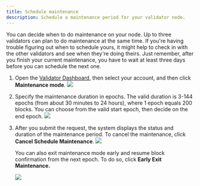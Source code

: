 ```yaml
---
title: Schedule maintenance
description: Schedule a maintenance period for your validator node.
---
```



You can decide when to do maintenance on your node.
Up to three validators can plan to do maintenance at the same time.
If you're having trouble figuring out when to schedule yours, it might help to check in with the other validators and see when they're doing theirs.
Just remember, after you finish your current maintenance, you have to wait at least three days before you can schedule the next one.

1. Open the [Validator Dashboard](https://validator.roninchain.com), then select your account, and then click **Maintenance mode**.
   <img src={stepOne} width={280} />

2. Specify the maintenance duration in epochs. 
The valid duration is 3-144 epochs (from about 30 minutes to 24 hours), where 1 epoch equals 200 blocks.
You can choose from the valid start epoch, then decide on the end epoch.
   <img src={stepTwo} width={416} />

3. After you submit the request, the system displays the status
and duration of the maintenance period. To cancel the maintenance, click **Cancel Schedule Maintenance**.
   <img src={upcomingMaintenance} width={280} />
   
   You can also exit maintenance mode early and resume block confirmation from the next epoch. To do so, click **Early Exit Maintenance.**
   <p> </p>
   <img src={ongoingMaintenance} width={280} />

